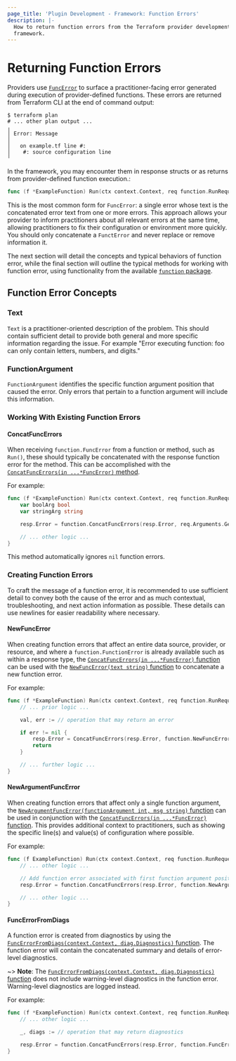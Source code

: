 ```yaml
---
page_title: 'Plugin Development - Framework: Function Errors'
description: |-
  How to return function errors from the Terraform provider development
  framework.
---
```


# Returning Function Errors

Providers use [`FuncError`](https://pkg.go.dev/github.com/hashicorp/terraform-plugin-framework/function#FuncError) to
surface a practitioner-facing error generated during execution of provider-defined functions. These errors are
returned from Terraform CLI at the end of command output:

```console
$ terraform plan
# ... other plan output ...
╷
│ Error: Message
│ 
│   on example.tf line #:
│    #: source configuration line
╵
```

In the framework, you may encounter them in response structs or as returns from
provider-defined function execution.:

```go
func (f *ExampleFunction) Run(ctx context.Context, req function.RunRequest, resp *function.RunResponse) {
```

This is the most common form for `FuncError`: a single error whose text
is the concatenated error text from one or more errors. This approach allows
your provider to inform practitioners about all relevant errors at the same
time, allowing practitioners to fix their configuration or environment more
quickly. You should only concatenate a `FunctError` and never replace or
remove information it.

The next section will detail the concepts and typical behaviors of
function error, while the final section will outline the typical methods for
working with function error, using functionality from the available
[`function` package](https://pkg.go.dev/github.com/hashicorp/terraform-plugin-framework/function).

## Function Error Concepts

### Text

`Text` is a practitioner-oriented description of the problem. This should
contain sufficient detail to provide both general and more specific information
regarding the issue. For example "Error executing function: foo can only contain
letters, numbers, and digits."

### FunctionArgument

`FunctionArgument` identifies the specific function argument position that caused the
error. Only errors that pertain to a function argument will include this information.

### Working With Existing Function Errors

#### ConcatFuncErrors

When receiving `function.FuncError` from a function or method, such as
`Run()`, these should typically be concatenated with the
response function error for the method. This can be accomplished with the
[`ConcatFuncErrors(in ...*FuncError)` method](https://pkg.go.dev/github.com/hashicorp/terraform-plugin-framework/function#ConcatFuncErrors).

For example:

```go
func (f *ExampleFunction) Run(ctx context.Context, req function.RunRequest, resp *function.RunResponse) {
    var boolArg bool
    var stringArg string

    resp.Error = function.ConcatFuncErrors(resp.Error, req.Arguments.Get(ctx, &boolArg, &stringArg))

    // ... other logic ...
}
```

This method automatically ignores `nil` function errors.

### Creating Function Errors

To craft the message of a function error, it is recommended to use sufficient
detail to convey both the cause of the error and as much contextual,
troubleshooting, and next action information as possible. These details can
use newlines for easier readability where necessary.

#### NewFuncError

When creating function errors that affect an entire data source, provider, or
resource, and where a `function.FunctionError` is already available such as within
a response type, the [`ConcatFuncErrors(in ...*FuncError)` function](https://pkg.go.dev/github.com/hashicorp/terraform-plugin-framework/function#NewFuncError.AddError) can
be used with the [`NewFuncError(text string)` function](https://pkg.go.dev/github.com/hashicorp/terraform-plugin-framework/function#NewFuncError) to concatenate
a new function error.

For example:

```go
func (f *ExampleFunction) Run(ctx context.Context, req function.RunRequest, resp *function.RunResponse) {
    // ... prior logic ...

	val, err := // operation that may return an error

	if err != nil {
        resp.Error = ConcatFuncErrors(resp.Error, function.NewFuncError("Error performing operation: " + err.Error()))
        return
    }

    // ... further logic ...
}
```

#### NewArgumentFuncError

When creating function errors that affect only a single function argument, the [`NewArgumentFuncError(functionArgument int, msg string)` function](https://pkg.go.dev/github.com/hashicorp/terraform-plugin-framework/function#NewArgumentFuncError)
can be used in conjunction with  the [`ConcatFuncErrors(in ...*FuncError)` function](https://pkg.go.dev/github.com/hashicorp/terraform-plugin-framework/function#NewArgumentFuncError). This provides additional context to practitioners, such as showing the specific line(s) and value(s) of configuration where possible.

For example:

```go
func (f ExampleFunction) Run(ctx context.Context, req function.RunRequest, resp *function.RunResponse) {
    // ... other logic ...

    // Add function error associated with first function argument position
	resp.Error = function.ConcatFuncErrors(resp.Error, function.NewArgumentFuncError(0, "Example Error Summary: Example Error Detail"))

    // ... other logic ...
}
```

#### FuncErrorFromDiags

A function error is created from diagnostics by using the [`FuncErrorFromDiags(context.Context, diag.Diagnostics)` function](https://pkg.go.dev/github.com/hashicorp/terraform-plugin-framework/function#FuncErrorFromDiags). The function error will contain the concatenated summary and details of error-level
diagnostics.

~> **Note**: The [`FuncErrorFromDiags(context.Context, diag.Diagnostics)` function](https://pkg.go.dev/github.com/hashicorp/terraform-plugin-framework/function#FuncErrorFromDiags) does not include warning-level diagnostics in the function error. Warning-level diagnostics are logged instead.

For example:

```go
func (f *ExampleFunction) Run(ctx context.Context, req function.RunRequest, resp *function.RunResponse) {
    // ... other logic ...

	_, diags := // operation that may return diagnostics

    resp.Error = function.ConcatFuncErrors(resp.Error, function.FuncErrorFromDiags(ctx, diags))
}
```